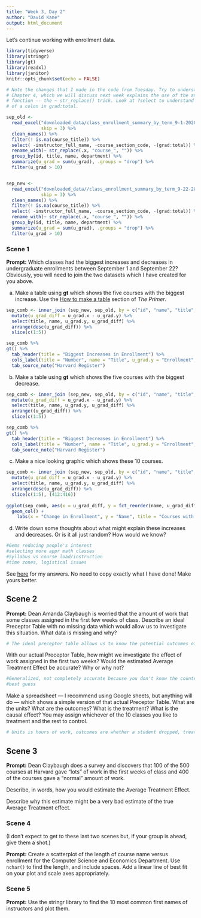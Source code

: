 ```yaml
---
title: "Week 3, Day 2"
author: "David Kane"
output: html_document
---
```


Let's continue working with enrollment data.


```r
library(tidyverse)
library(stringr)
library(gt)
library(readxl)
library(janitor)
knitr::opts_chunk$set(echo = FALSE)

# Note the changes that I made in the code from Tuesday. Try to understand them.
# Chapter 4, which we will discuss next week explains the use of the anonymous
# function -- the ~ str_replace() trick. Look at ?select to understand the use
# of a colon in grad:total.

sep_old <- 
  read_excel("downloaded_data/class_enrollment_summary_by_term_9-1-2020.xlsx", 
             skip = 3) %>% 
  clean_names() %>% 
  filter(! is.na(course_title)) %>% 
  select( -instructor_full_name, -course_section_code, -(grad:total)) %>%
  rename_with(~ str_replace(.x, "course_", "")) %>% 
  group_by(id, title, name, department) %>% 
  summarize(u_grad = sum(u_grad), .groups = "drop") %>% 
  filter(u_grad > 10)


sep_new <- 
  read_excel("downloaded_data//class_enrollment_summary_by_term_9-22-2020.xlsx", 
             skip = 3) %>% 
  clean_names() %>% 
  filter(! is.na(course_title)) %>% 
  select( -instructor_full_name, -course_section_code, -(grad:total)) %>%
  rename_with(~ str_replace(.x, "course_", "")) %>% 
  group_by(id, title, name, department) %>% 
  summarize(u_grad = sum(u_grad), .groups = "drop") %>% 
  filter(u_grad > 10)
```

### Scene 1

**Prompt:** Which classes had the biggest increases and decreases in undergraduate enrollments between September 1 and September 22? Obviously, you will need to join the two datasets which I have created for you above.

a) Make a table using **gt** which shows the five courses with the biggest increase. Use the [How to make a table](https://davidkane9.github.io/PPBDS/tools.html#how-to-make-a-table) section of *The Primer*.

```r
sep_comb <- inner_join (sep_new, sep_old, by = c("id", "name", "title", "department")) %>%
  mutate(u_grad_diff = u_grad.x - u_grad.y) %>%
  select(title, name, u_grad.y, u_grad_diff) %>%
  arrange(desc(u_grad_diff)) %>%
  slice(c(1:5))

sep_comb %>%  
gt() %>%
  tab_header(title = "Biggest Increases in Enrollment") %>%
  cols_label(title = "Number", name = "Title", u_grad.y = "Enrollment", u_grad_diff = "Change") %>%
  tab_source_note("Harvard Register")

```


b) Make a table using **gt** which shows the five courses with the biggest decrease.
```r
sep_comb <- inner_join (sep_new, sep_old, by = c("id", "name", "title", "department")) %>%
  mutate(u_grad_diff = u_grad.x - u_grad.y) %>%
  select(title, name, u_grad.y, u_grad_diff) %>%
  arrange((u_grad_diff)) %>%
  slice(c(1:5))

sep_comb %>%  
gt() %>%
  tab_header(title = "Biggest Decreases in Enrollment") %>%
  cols_label(title = "Number", name = "Title", u_grad.y = "Enrollment", u_grad_diff = "Change") %>%
  tab_source_note("Harvard Register")
```


c) Make a nice looking graphic which shows these 10 courses.

```r
sep_comb <- inner_join (sep_new, sep_old, by = c("id", "name", "title", "department")) %>%
  mutate(u_grad_diff = u_grad.x - u_grad.y) %>%
  select(title, name, u_grad.y, u_grad_diff) %>%
  arrange(desc(u_grad_diff)) %>%
  slice(c(1:5), (412:416))
  
ggplot(sep_comb, aes(x = u_grad_diff, y = fct_reorder(name, u_grad_diff))) +
  geom_col() +
    labs(x = "Change in Enrollment", y = "Name", title = "Courses with Greatest Increases and Decreases in Enrollment")
```


d) Write down some thoughts about what might explain these increases and decreases. Or is it all just random? How would we know?

```r
#Gems reducing people's interest
#selecting more appr math classes
#Syllabus vs course load/instruction
#time zones, logistical issues
```


See [here](https://rpubs.com/dkane/week-3) for my answers. No need to copy exactly what I have done! Make yours better.





## Scene 2

**Prompt:** Dean Amanda Claybaugh is worried that the amount of work that some classes assigned in the first few weeks of class. Describe an ideal Preceptor Table with no missing data which would allow us to investigate this situation. What data is missing and why? 

```r
# The ideal preceptor table allows us to know the potential outcomes of what would happen if a class assigned a lot of work versus not. However, there are missing values here because we cannot actually observe both outcomes for a specific class.
```


With our actual Preceptor Table, how might we investigate the effect of work assigned in the first two weeks? Would the estimated Average Treatment Effect be accurate? Why or why not?

```r
#Generalized, not completely accurate because you don't know the counterfactual
#best guess 
```


Make a spreadsheet --- I recommend using Google sheets, but anything will do --- which shows a simple version of that actual Preceptor Table. What are the units? What are the outcomes? What is the treatment? What is the causal effect? You may assign whichever of the 10 classes you like to treatment and the rest to control.
```r
# Units is hours of work, outcomes are whether a student dropped, treatment is selected class with classified "more" work than Fall 2019 versions of the same class, and control are those classified with "normal" work. 
```



## Scene 3

**Prompt:** Dean Claybaugh does a survey and discovers that 100 of the 500 courses at Harvard gave "lots" of work in the first weeks of class and 400 of the courses gave a "normal" amount of work.

Describe, in words, how you would estimate the Average Treatment Effect. 



Describe why this estimate might be a very bad estimate of the true Average Treatment effect.



### Scene 4

(I don't expect to get to these last two scenes but, if your group is ahead, give them a shot.)

**Prompt:** Create a scatterplot of the length of course name versus enrollment for the Computer Science and Economics Department. Use `nchar()` to find the length, and include spaces. Add a linear line of best fit on your plot and scale axes appropriately.


### Scene 5

**Prompt:** Use the stringr library to find the 10 most common first names of instructors and plot them. 

